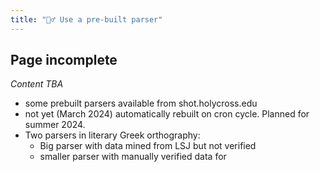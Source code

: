 ```yaml
---
title: "🤷‍♂️ Use a pre-built parser"
---
```


::: {.callout-warning}
## Page incomplete

*Content TBA*
:::


- some prebuilt parsers available from shot.holycross.edu
- not yet (March 2024) automatically rebuilt on cron cycle. Planned for summer 2024.
- Two parsers in literary Greek orthography:
    - Big parser with data mined from LSJ but not verified
    - smaller parser with manually verified data for
    